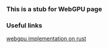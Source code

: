 ### This is a stub for WebGPU page

### Useful links

[webgpu implementation on rust](https://github.com/gfx-rs/wgpu)

